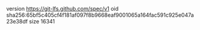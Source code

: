 version https://git-lfs.github.com/spec/v1
oid sha256:65bf5c405cf4f181af097f8b9668eaf9001065a164fac591c925e047a23e38df
size 16341
